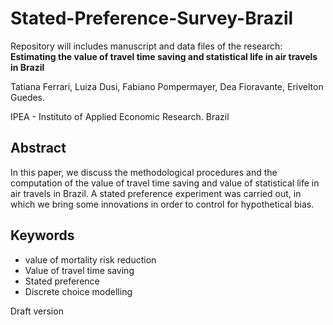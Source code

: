 # Stated-Preference-Survey-Brazil
Repository will includes manuscript and data files of the research: 
**Estimating the value of travel time saving and statistical life in air travels in Brazil**



Tatiana Ferrari, Luiza Dusi, Fabiano Pompermayer, Dea Fioravante, Erivelton Guedes.

IPEA - Instituto of Applied Economic Research. Brazil

## Abstract

In this paper, we discuss the methodological procedures and the computation of the value of travel time saving and value of statistical life in air travels in Brazil. A stated preference experiment was carried out, in which we bring some innovations in order to control for hypothetical bias. 

## Keywords

- value of mortality risk reduction 
- Value of travel time saving 
- Stated preference 
- Discrete choice modelling

Draft version